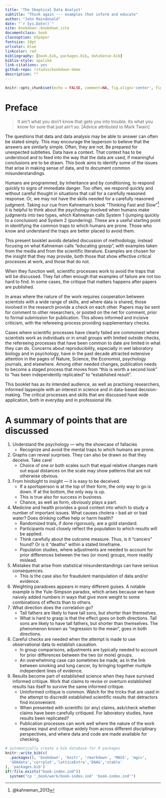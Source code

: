 ```yaml
--- 
title: 'The Skeptical Data Analyst'
subtitle: "Think again --- examples that inform and educate"
author: "John Maindonald"
date: "`r Sys.Date()`"
site: bookdown::bookdown_site
documentclass: book
classoption: b5paper
fontsize: 10pt
urlcolor: blue
linkcolor: red
bibliography: [book.bib, packages.bib, dataSense.bib]
biblio-style: apalike
link-citations: yes
github-repo: rstudio/bookdown-demo
description: ""
---
```


```r
knitr::opts_chunk$set(echo = FALSE, comment=NA, fig.align='center', fig.width=5.5,fig.height=5.5)
```

\renewcommand{\bibname}{References}

# Preface {-}

> It ain't what you don't know that gets you into trouble.
> Its what you know for sure that just ain't so.
> [Advice attributed to Mark Twain]

The questions that data and data analysis may be able to answer can 
often be stated simply. This may encourage the layperson to believe 
that the answers are similarly simple. Often, they are not. Be 
prepared for unexpected subtleties. Data have a context.  That 
context has to be understood and to feed into the way that the data 
are used, if meaningful conclusions are to be drawn.  This book 
aims to identify some of the issues that arise in making sense of 
data, and to document common misunderstandings.

Humans are programmed, by inheritance and by conditioning, to
respond quickly to signs of immediate danger.  Too often, we
respond quickly and without careful thought in situations that
call for a carefully reasoned response.  Or, we may not have
the skills needed for a carefully reasoned judgment.  Taking
our cue from Kahneman's book "Thinking Fast and Slow"^[@kahneman_2013]
it is helpful to think about the psychology involved when 
humans make judgments into two types, which Kahneman calls System 1 
(jumping quickly to a conclusion) and System 2 (pondering). 
These are a useful starting point in identifying the common traps
to which humans are prone.  Those who know and understand the traps
are better placed to avoid them.

This present booklet avoids detailed discussion of methodology,
instead focusing on what Kahneman calls "educating gossip", with
examples taken from the media and from the scientific literature.
Examples are chosen for the insight that they may provide, both
those that show effective critical processes at work, and those
that do not.

When they function well, scientific processes work to avoid the
traps that will be discussed.  They fail often enough that
examples of failure are not too hard to find.  In some cases,
the critique that matters happens after papers are published.

In areas where the nature of the work requires cooperation between 
scientists with a wide range of skills, and where data is shared, 
those involved in the research provide a check on each other.
Papers may be sent for comment to other researchers, or posted on 
the net for comment, prior to formal submission for publication.
This allows informed and incisive criticism, with the refereeing 
process providing supplementary checks.

Cases where scientific processes have clearly failed are
commonest where scientists work as individuals or in small groups
with limited outside checks, the refereeing processes that have
been common to date are limited in what they can do. Concerns
about reproducibility, especially in wet laboratory biology and
in psychology, have in the past decade attracted extensive
attention in the pages of Nature, Science, the Economist,
psychology journals, and elsewhere.  Among other needed changes,
publication needs to become a staged process that moves from 
"this is worth a second look" to "has been independently 
replicated" to "established result".

This booklet has as its intended audience, as well as practising 
researchers, informed laypeople with an interest in science and 
in data-based decision-making.  The critical processes and skills
that are discussed have wide application, both in everyday and
in professional life.

# A summary of points that are discussed  {-}

1. Understand the psychology  --- why the showcase of fallacies
    +  Recognize and avoid the mental traps to which humans are prone.
2. Graphs can reveal surprises. They can also be drawn 
so that they deceive.  Take care! 
    + Choice of one or both scales such that equal relative
    changes mark out equal distances on the scale may show 
    patterns that are not otherwise obvious.
3. From hindsight to insight --- it is easy to be deceived.
    + If a sportsperson is at the top of their form, the only 
way to go is down. If at the bottom, the only way is up.
    + This is true also for success in business.
    + Chance, as well as form, obviously plays a part.
4. Medicine and health provides a good context into which to study
a number of important issues. What causes cholera – bad air or bad water? 
 Does drinking coffee help or harm health? 
    + Randomized trials, if done rigorously, are a gold standard.
    + Participants must closely reflect the population to which
results will be applied.
    + Think carefully about the outcome measure.  Thus, is it
    "cancers" found?  Or is it "deaths" within a stated timeframe.
    + Population studies, where adjustments are needed 
to account for prior differences between the two (or more)
groups, more readily mislead.
5. Mistakes that arise from statistical misunderstandings
can have serious consequences.
    + This is the case also for fraudulent manipulation of
    data and/or evidence.
6. Weighting paradoxes appears in many different guises.
A notable example is the Yule-Simpson paradox, which arises 
because we have naively added numbers in ways that give more 
weight to some combinations of effects than to others. 
7. What direction does the correlation go? 
    + Tall fathers are likely to have tall sons, but shorter than themselves. 
    + What is hard to grasp is that the effect goes on both directions.
Tall sons are likely to have tall fathers, but shorter than themselves.
The phenomenon known as "regression to the mean", 
goes in both directions.
8. Careful checks are needed when the attempt is made to use
observational data to establish causation.
    + In group comparisons, adjustments are typically needed 
to account for prior differences between the two (or more)
groups.
    + An overwhelming case can sometimes be made, as in the link
    between smoking and lung cancer, by bringing together multiple 
    independent lines of evidence.
9. Results become part of established science when they have
survived informed critique. Work that claims to revise or overturn
established results has itself to survive the same informed critique.
    + Uninformed critique is common.  Watch for the 
tricks that are used in the attempt to discredit established
scientific results that detractors find inconvenient.
    + When presented with scientific (or any) claims, ask/check
    whether claims have been carefully critiqued.  For laboratory
    studies, have results been replicated?
    + Publication processes can work well where the nature of the 
    work requires input and critique widely from across different 
    disciplinary perspectives, and where data and code are made
    available for checking.


```r
# automatically create a bib database for R packages
knitr::write_bib(c(
  .packages(), 'bookdown', 'knitr', 'rmarkdown', 'MASS', 'mgcv', 
  'GDAdata','corrplot','latticeExtra','DAAG','xtable'
), 'packages.bib')
if(!file.exists("book-index.ind"))
  system("cp '_book/work/book-index.ind' 'book-index.ind'")
```
